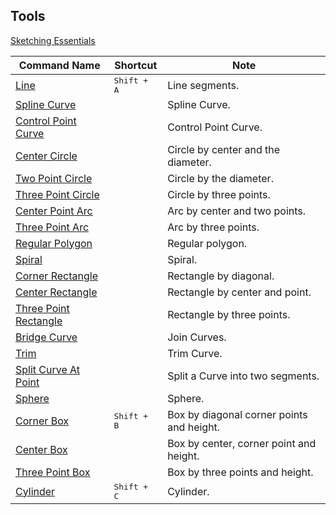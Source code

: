 ## Tools

[Sketching Essentials](tool/sketching-essentials)

| Command Name                                        | Shortcut             | Note                                     |
| --------------------------------------------------- | -------------------- | ---------------------------------------- |
| [Line](tool/line)                                   | <kbd>Shift + A</kbd> | Line segments.                            |
| [Spline Curve](tool/spline-curve)                   |                      | Spline Curve.                             |
| [Control Point Curve](tool/control-point-curve)     |                      | Control Point Curve.                      |
| [Center Circle](tool/center-circle)                 |                      | Circle by center and the diameter.        |
| [Two Point Circle](tool/two-point-circle)           |                      | Circle by the diameter.                   |
| [Three Point Circle](tool/three-point-circle)       |                      | Circle by three points.                   |
| [Center Point Arc](tool/center-point-arc)           |                      | Arc by center and two points.             |
| [Three Point Arc](tool/three-point-arc)             |                      | Arc by three points.                      |
| [Regular Polygon](tool/polygon)                     |                      | Regular polygon.                          |
| [Spiral](tool/spiral)                               |                      | Spiral.                                   |
| [Corner Rectangle](tool/corner-rectangle)           |                      | Rectangle by diagonal.                    |
| [Center Rectangle](tool/center-rectangle)           |                      | Rectangle by center and point.            |
| [Three Point Rectangle](tool/three-point-rectangle) |                      | Rectangle by three points.                |
| [Bridge Curve](sketch/bridge#bridge-curve)          |                      | Join Curves.                              |
| [Trim](sketch/trim)                                 |                      | Trim Curve.                               |
| [Split Curve At Point](sketch/split-segment)        |                      | Split a Curve into two segments.          |
| [Sphere](tool/sphere)                               |                      | Sphere.                                   |
| [Corner Box](tool/corner-box)                       | <kbd>Shift + B</kbd> | Box by diagonal corner points and height. |
| [Center Box](tool/center-box)                       |                      | Box by center, corner point and height.   |
| [Three Point Box](tool/three-point-box)             |                      | Box by three points and height.           |
| [Cylinder](tool/cylinder)                           | <kbd>Shift + C</kbd> | Cylinder.                                 |



